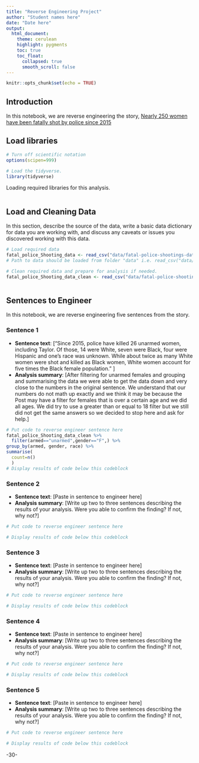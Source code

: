 ```yaml
---
title: "Reverse Engineering Project"
author: "Student names here"
date: "Date here"
output:
  html_document:
    theme: cerulean
    highlight: pygments
    toc: true
    toc_float:
      collapsed: true
      smooth_scroll: false
---
```


```r
knitr::opts_chunk$set(echo = TRUE)
```

## Introduction 

In this notebook, we are reverse engineering the story, [Nearly 250 women have been
fatally shot by police since 2015](https://www.washingtonpost.com/graphics/2020/investigations/police-shootings-women/)

## Load libraries
```r
# Turn off scientific notation
options(scipen=999)

# Load the tidyverse.
library(tidyverse)
```
Loading required libraries for this analysis.

```r

```

## Load and Cleaning Data

In this section, describe the source of the data, write a basic data dictionary for data you are working with, and discuss any caveats or issues you discovered working with this data. 

```r
# Load required data
fatal_police_Shooting_data <- read_csv("data/fatal-police-shootings-data.csv")
# Path to data should be loaded from folder "data" i.e. read_csv("data/name_of_data.csv")

# Clean required data and prepare for analysis if needed. 
fatal_police_Shooting_data_clean <- read_csv("data/fatal-police-shootings-data-clean-csv.csv")



```

## Sentences to Engineer
In this notebook, we are reverse engineering five sentences from the story.

### Sentence 1

* **Sentence text**: [“Since 2015, police have killed 26 unarmed women, including Taylor. Of those, 14 were White, seven were Black, four were Hispanic and one’s race was unknown. While about twice as many White women were shot and killed as Black women, White women account for five times the Black female population.” ]
* **Analysis summary**: [After filtering for unarmed females and grouping and summarising the data we were able to get the data down and very close to the numbers in the original sentence. We understand that our numbers do not math up exactly and we think it may be because the Post may have a filter for females that is over a certain age and we did all ages. We did try to use a greater than or equal to 18 filter but we still did not get the same answers so we decided to stop here and ask for help.]

```r
# Put code to reverse engineer sentence here
fatal_police_Shooting_data_clean %>% 
  filter(armed=="unarmed",gender=="F",) %>% 
group_by(armed, gender, race) %>% 
summarise(
  count=n()
  )
# Display results of code below this codeblock

```

### Sentence 2

* **Sentence text**: [Paste in sentence to engineer here]
* **Analysis summary**: [Write up two to three sentences describing the results of your analysis.  Were you able to confirm the finding? If not, why not?]

```r
# Put code to reverse engineer sentence here

# Display results of code below this codeblock

```

### Sentence 3

* **Sentence text**: [Paste in sentence to engineer here]
* **Analysis summary**: [Write up two to three sentences describing the results of your analysis.  Were you able to confirm the finding? If not, why not?]

```r
# Put code to reverse engineer sentence here

# Display results of code below this codeblock

```

### Sentence 4

* **Sentence text**: [Paste in sentence to engineer here]
* **Analysis summary**: [Write up two to three sentences describing the results of your analysis.  Were you able to confirm the finding? If not, why not?]

```r
# Put code to reverse engineer sentence here

# Display results of code below this codeblock

```

### Sentence 5

* **Sentence text**: [Paste in sentence to engineer here]
* **Analysis summary**: [Write up two to three sentences describing the results of your analysis.  Were you able to confirm the finding? If not, why not?]

```r
# Put code to reverse engineer sentence here

# Display results of code below this codeblock

```

-30-
